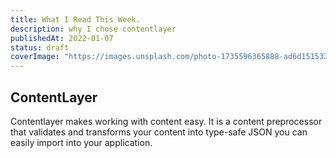 ```yaml
---
title: What I Read This Week.
description: why I chose contentlayer 
publishedAt: 2022-01-07
status: draft 
coverImage: "https://images.unsplash.com/photo-1735596365888-ad6d151533f2?q=80&w=2070&auto=format&fit=crop&ixlib=rb-4.0.3&ixid=M3wxMjA3fDB8MHxwaG90by1wYWdlfHx8fGVufDB8fHx8fA%3D%3D"
---
```



## ContentLayer

Contentlayer makes working with content easy. It is a content preprocessor that validates and transforms your content into type-safe JSON you can easily import into your application.
